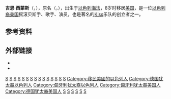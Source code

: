 {{Infobox Musical artist
| Name            = 吉恩·西蒙斯<br />Gene Simmons
| Img             = Gene Simmons.jpg
| Img_capt        = 西蒙斯作为[[Kiss_(乐队)|Kiss]]成员在演出，2008年
| Birth_name      = Chaim Witz
| Born            = {{birth date and age|1949|8|25}}<br />{{ISR}}[[海法|海法]]
| nationality     = {{USA}}
| Background      = solo_singer
| Occupation      = [[音乐家|音乐家]]、[[歌手|歌手]]、[[曲作家|曲作家]]、[[唱片制作人|唱片制作人]]、[[演员|演员]]、[[企业家|企业家]]
| Genre           = [[硬式摇滚|硬式摇滚]]、[[重金属音乐|重金属音乐]]
| Instrument      = [[贝斯吉他|贝斯]]、[[声乐|声乐]]
| Voice_type      = <!-- do not enter any unsourced information here without first reaching a concensus on the talkpage -->
| Associated_acts = [[Kiss_(乐队)|Kiss]], [[Wicked_Lester|Wicked Lester]]
| Years_active    = 1970年至今
| URL             = http://www.genesimmons.com genesimmons.com
}}

'''吉恩·西蒙斯'''（{{lang-en|Gene Simmons}}，{{bd|1949年|8月25日||}}），原名{{lang|en|Chaim Witz}}（{{lang-he|חיים ויץ}}，{{pron|ˈxɑː.im}}），出生于[[以色列|以色列]][[海法|海法]]，8岁时移居[[美国|美国]]，是一位[[以色列裔美国人|以色列裔美国]]摇滚贝斯手、歌手、演员，也是著名的[[Kiss_(乐队)|Kiss]]乐队的创立者之一。

== 参考资料 ==
{{reflist|35em}}

== 外部链接 ==
{{Commons category|Gene Simmons}}
*{{Official website|http://www.genesimmons.com}}
*{{IMDb name|0005430}}
{{摇滚名人堂2014届入选者}}
{{Authority control}}

{{DEFAULTSORT:Simmons, Gene}}
[[Category:摇滚名人堂入选者|S]]
[[Category:20世纪美国男演员|S]]
[[Category:21世紀美國男演員|S]]
[[Category:美國男中音|S]]
[[Category:美國部落客|S]]
[[Category:美國電影男演員|S]]
[[Category:美國電影監製|S]]
[[Category:美國重金屬歌手|S]]
[[Category:美國搖滾歌手|S]]
[[Category:美国投资者|S]]
[[Category:美國男創作歌手|S]]
[[Category:美国音乐制作人|S]]
[[Category:美國電視監製|S]]
[[Category:美國電視男演員|S]]
[[Category:美国男配音演员|S]]
[[Category:移民美國的以色列人|Category:移民美國的以色列人]]
[[Category:德国犹太裔以色列人|Category:德国犹太裔以色列人]]
[[Category:匈牙利犹太裔以色列人|Category:匈牙利犹太裔以色列人]]
[[Category:匈牙利犹太裔美国人|Category:匈牙利犹太裔美国人]]
[[Category:德国犹太裔美国人|Category:德国犹太裔美国人]]
[[Category:犹太音乐家|S]]
[[Category:猶太歌手|S]]
[[Category:海法人|S]]
[[Category:科幻小說愛好者|S]]
[[Category:21世紀美國歌手|S]]
[[Category:犹太人大屠杀幸存者子女|S]]
